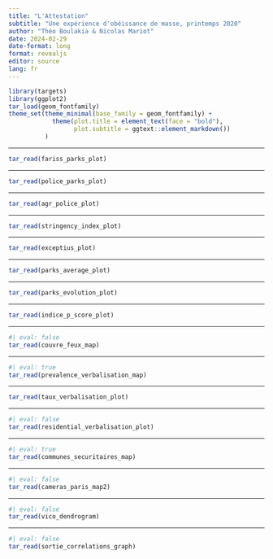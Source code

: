 ```yaml
---
title: "L'Attestation"
subtitle: "Une expérience d'obéissance de masse, printemps 2020"
author: "Théo Boulakia & Nicolas Mariot"
date: 2024-02-29
date-format: long
format: revealjs
editor: source
lang: fr
---
```


```r
library(targets)
library(ggplot2)
tar_load(geom_fontfamily)
theme_set(theme_minimal(base_family = geom_fontfamily) +
            theme(plot.title = element_text(face = "bold"),
                  plot.subtitle = ggtext::element_markdown())
          )
```

----

```r
tar_read(fariss_parks_plot)
```

----

```r
tar_read(police_parks_plot)
```

----

```r
tar_read(agr_police_plot)
```

----

```r
tar_read(stringency_index_plot)
```

----

```r
tar_read(exceptius_plot)
```

----

```r
tar_read(parks_average_plot)
```

----

```r
tar_read(parks_evolution_plot)
```

----

```r
tar_read(indice_p_score_plot)
```

----

```r
#| eval: false
tar_read(couvre_feux_map)
```

----

```r
#| eval: true
tar_read(prevalence_verbalisation_map)
```

----

```r
tar_read(taux_verbalisation_plot)
```

----

```r
#| eval: false
tar_read(residential_verbalisation_plot)
```

----

```r
#| eval: true
tar_read(communes_securitaires_map)
```

-----

```r
#| eval: false
tar_read(cameras_paris_map2)
```

----

```r
#| eval: false
tar_read(vico_dendrogram)
```

----

```r
#| eval: false
tar_read(sortie_correlations_graph)
```
